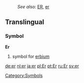 :''See also:'' [[ER]], [[er]]
==Translingual==
===Symbol===
'''Er'''
#{{chemistry}} symbol for [[erbium]]

[[Category:Symbols]]

[[de:er]]
[[nl:er]]
[[ja:er]]
[[pl:Er]]
[[pt:Er]]
[[ru:Er]]
[[sv:er]]